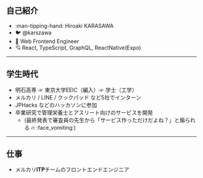 ## 自己紹介

- :man-tipping-hand: <span className="vs-8"></span> Hiroaki KARASAWA
- :bird: <span className="vs-8"></span> @karszawa
- :briefcase: <span className="vs-8"></span> Web Frontend Engineer
- :cupid: <span className="vs-8"></span> React, TypeScript, GraphQL, ReactNative(Expo)

<!-- LeonsansとかShapeDetectionAPIとかいれたい -->

---

## 学生時代

- 明石高専 ☞ 東京大学EEIC（編入）☞ 学士（工学）
- メルカリ / LINE / クックパッド など5社でインターン
- JPHacks などのハッカソンに参加
- 卒業研究で管理栄養士とアスリート向けのサービスを開発
  - (最終発表で審査員の先生から「サービス作っただけだよね？」と煽られる :fire: :face_vomiting:)

---

## 仕事

- メルカリ**ITP**チームのフロントエンドエンジニア
